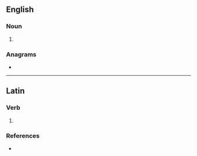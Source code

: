{{also|Annas}}
==English==

===Noun===
{{head|en|noun form}}

# {{plural of|en|anna}}

===Anagrams===
* {{anagrams|en|a=aanns|na-nas|naans|nanas|sanna}}

----

==Latin==

===Verb===
{{la-verb-form|annās}}

# {{inflection of|la|annō||2|s|pres|actv|indc}}

===References===
* {{R:du Cange}}